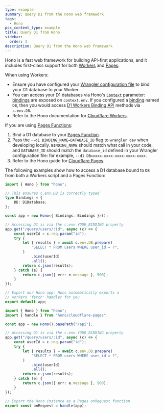 ```yaml
---
type: example
summary: Query D1 from the Hono web framework
tags:
  - Hono
pcx_content_type: example
title: Query D1 from Hono
sidebar:
  order: 3
description: Query D1 from the Hono web framework
---
```



Hono is a fast web framework for building API-first applications, and it includes first-class support for both [Workers](/workers/) and [Pages](/pages/).

When using Workers:

- Ensure you have configured your [Wrangler configuration file](/d1/get-started/#3-bind-your-worker-to-your-d1-database) to bind your D1 database to your Worker.
- You can access your D1 databases via Hono's [`Context`](https://hono.dev/api/context) parameter: [bindings](https://hono.dev/getting-started/cloudflare-workers#bindings) are exposed on `context.env`. If you configured a [binding](/pages/functions/bindings/#d1-databases) named `DB`, then you would access [D1 Workers Binding API](/d1/worker-api/prepared-statements/) methods via `c.env.DB`.
- Refer to the Hono documentation for [Cloudflare Workers](https://hono.dev/getting-started/cloudflare-workers).

If you are using [Pages Functions](/pages/functions/):

1. Bind a D1 database to your [Pages Function](/pages/functions/bindings/#d1-databases).
2. Pass the `--d1 BINDING_NAME=DATABASE_ID` flag to `wrangler dev` when developing locally. `BINDING_NAME` should match what call in your code, and `DATABASE_ID` should match the `database_id` defined in your Wrangler configuration file: for example, `--d1 DB=xxxx-xxxx-xxxx-xxxx-xxxx`.
3. Refer to the Hono guide for [Cloudflare Pages](https://hono.dev/getting-started/cloudflare-pages).

The following examples show how to access a D1 database bound to `DB` from both a Workers script and a Pages Function:

<Tabs> <TabItem label="workers">

```ts
import { Hono } from "hono";

// This ensures c.env.DB is correctly typed
type Bindings = {
	DB: D1Database;
};

const app = new Hono<{ Bindings: Bindings }>();

// Accessing D1 is via the c.env.YOUR_BINDING property
app.get("/query/users/:id", async (c) => {
	const userId = c.req.param("id");
	try {
		let { results } = await c.env.DB.prepare(
			"SELECT * FROM users WHERE user_id = ?",
		)
			.bind(userId)
			.all();
		return c.json(results);
	} catch (e) {
		return c.json({ err: e.message }, 500);
	}
});

// Export our Hono app: Hono automatically exports a
// Workers 'fetch' handler for you
export default app;
```

</TabItem> <TabItem label="pages">

```ts
import { Hono } from "hono";
import { handle } from "hono/cloudflare-pages";

const app = new Hono().basePath("/api");

// Accessing D1 is via the c.env.YOUR_BINDING property
app.get("/query/users/:id", async (c) => {
	const userId = c.req.param("id");
	try {
		let { results } = await c.env.DB.prepare(
			"SELECT * FROM users WHERE user_id = ?",
		)
			.bind(userId)
			.all();
		return c.json(results);
	} catch (e) {
		return c.json({ err: e.message }, 500);
	}
});

// Export the Hono instance as a Pages onRequest function
export const onRequest = handle(app);
```

</TabItem> </Tabs>
